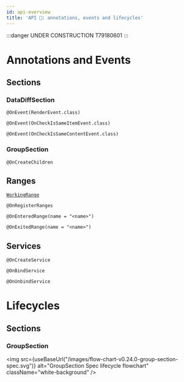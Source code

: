 ```yaml
---
id: api-overview
title: 'API 📄: annotations, events and lifecycles'
---
```


:::danger UNDER CONSTRUCTION
T79180601
:::


# Annotations and Events

## Sections

### DataDiffSection

`@OnEvent(RenderEvent.class)`

`@OnEvent(OnCheckIsSameItemEvent.class)`

`@OnEvent(OnCheckIsSameContentEvent.class)`

### GroupSection

`@OnCreateChildren`

## Ranges

[`WorkingRange`](pathname:///javadoc/com/facebook/litho/WorkingRange.html)

`@OnRegisterRanges`

`@OnEnteredRange(name = "<name>")`

`@OnExitedRange(name = "<name>")`

## Services

`@OnCreateService`

`@OnBindService`

`@OnUnbindService`

# Lifecycles

## Sections

### GroupSection

<img src={useBaseUrl("/images/flow-chart-v0.24.0-group-section-spec.svg")} alt="GroupSection Spec lifecycle flowchart" className="white-background" />
